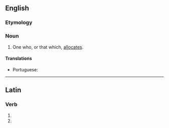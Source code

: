 ==English==

===Etymology===
{{suffix|allocate|or|lang=en}}

===Noun===
{{en-noun}}

# One who, or that which, [[allocate]]s.

====Translations====
{{trans-top|one who, or that which, allocates}}
* Portuguese: {{t|pt|alocador|m}}
{{trans-mid}}
{{trans-bottom}}

----

==Latin==

===Verb===
{{la-verb-form|allocātor}}

# {{inflection of|allocō||2|s|fut|pass|imp|lang=la}}
# {{inflection of|allocō||3|s|fut|pass|imp|lang=la}}